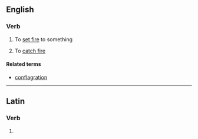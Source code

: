 ==English==

===Verb===
{{en-verb|conflagrat|ing}}

# {{transitive}} To [[set fire]] to something
# {{intransitive}} To [[catch fire]]

====Related terms====
* [[conflagration]]

----

==Latin==

===Verb===
{{la-verb-form|cōnflāgrāte}}

# {{conjugation of|conflagro|cōnflāgrō|1|p|pres|act|imp|lang=la}}